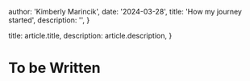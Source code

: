 
  author: 'Kimberly Marincik',
  date: '2024-03-28',
  title: 'How my journey started',
  description:
    '',
}

  title: article.title,
  description: article.description,
}


# To be Written
